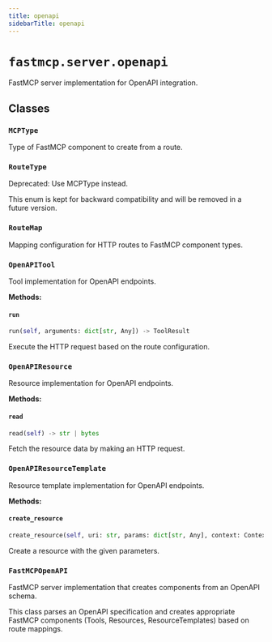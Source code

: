```yaml
---
title: openapi
sidebarTitle: openapi
---
```


# `fastmcp.server.openapi`


FastMCP server implementation for OpenAPI integration.

## Classes

### `MCPType` <sup><a href="https://github.com/mengzhisuoliu/fastmcp/blob/main/src/fastmcp/server/openapi.py#L78" target="_blank"><Icon icon="github" style="width: 14px; height: 14px;" /></a></sup>


Type of FastMCP component to create from a route.


### `RouteType` <sup><a href="https://github.com/mengzhisuoliu/fastmcp/blob/main/src/fastmcp/server/openapi.py#L97" target="_blank"><Icon icon="github" style="width: 14px; height: 14px;" /></a></sup>


Deprecated: Use MCPType instead.

This enum is kept for backward compatibility and will be removed in a future version.


### `RouteMap` <sup><a href="https://github.com/mengzhisuoliu/fastmcp/blob/main/src/fastmcp/server/openapi.py#L111" target="_blank"><Icon icon="github" style="width: 14px; height: 14px;" /></a></sup>


Mapping configuration for HTTP routes to FastMCP component types.


### `OpenAPITool` <sup><a href="https://github.com/mengzhisuoliu/fastmcp/blob/main/src/fastmcp/server/openapi.py#L229" target="_blank"><Icon icon="github" style="width: 14px; height: 14px;" /></a></sup>


Tool implementation for OpenAPI endpoints.


**Methods:**

#### `run` <sup><a href="https://github.com/mengzhisuoliu/fastmcp/blob/main/src/fastmcp/server/openapi.py#L262" target="_blank"><Icon icon="github" style="width: 14px; height: 14px;" /></a></sup>

```python
run(self, arguments: dict[str, Any]) -> ToolResult
```

Execute the HTTP request based on the route configuration.


### `OpenAPIResource` <sup><a href="https://github.com/mengzhisuoliu/fastmcp/blob/main/src/fastmcp/server/openapi.py#L523" target="_blank"><Icon icon="github" style="width: 14px; height: 14px;" /></a></sup>


Resource implementation for OpenAPI endpoints.


**Methods:**

#### `read` <sup><a href="https://github.com/mengzhisuoliu/fastmcp/blob/main/src/fastmcp/server/openapi.py#L552" target="_blank"><Icon icon="github" style="width: 14px; height: 14px;" /></a></sup>

```python
read(self) -> str | bytes
```

Fetch the resource data by making an HTTP request.


### `OpenAPIResourceTemplate` <sup><a href="https://github.com/mengzhisuoliu/fastmcp/blob/main/src/fastmcp/server/openapi.py#L642" target="_blank"><Icon icon="github" style="width: 14px; height: 14px;" /></a></sup>


Resource template implementation for OpenAPI endpoints.


**Methods:**

#### `create_resource` <sup><a href="https://github.com/mengzhisuoliu/fastmcp/blob/main/src/fastmcp/server/openapi.py#L671" target="_blank"><Icon icon="github" style="width: 14px; height: 14px;" /></a></sup>

```python
create_resource(self, uri: str, params: dict[str, Any], context: Context | None = None) -> Resource
```

Create a resource with the given parameters.


### `FastMCPOpenAPI` <sup><a href="https://github.com/mengzhisuoliu/fastmcp/blob/main/src/fastmcp/server/openapi.py#L696" target="_blank"><Icon icon="github" style="width: 14px; height: 14px;" /></a></sup>


FastMCP server implementation that creates components from an OpenAPI schema.

This class parses an OpenAPI specification and creates appropriate FastMCP components
(Tools, Resources, ResourceTemplates) based on route mappings.

